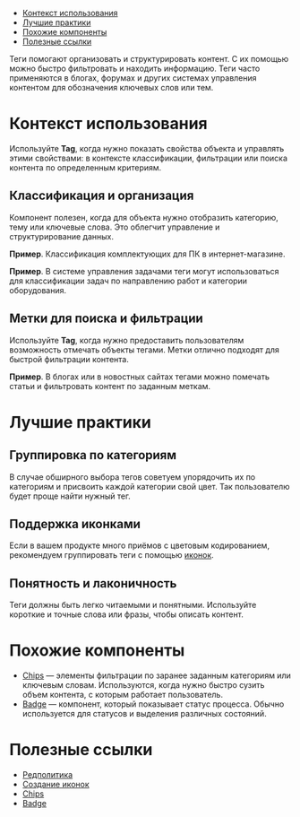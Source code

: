 
<MdxMenu>

- [Контекст использования](#контекст-использования)
- [Лучшие практики](#лучшие-практики)
- [Похожие компоненты](#похожие-компоненты)
- [Полезные ссылки](#полезные-ссылки)

</MdxMenu>

Теги помогают организовать и структурировать контент. С их помощью можно быстро фильтровать и находить информацию. Теги часто применяются в блогах, форумах и других системах управления контентом для обозначения ключевых слов или тем.

<MdxImage src={start_example} />

# Контекст использования

Используйте **Tag**, когда нужно показать свойства объекта и управлять этими свойствами: в контексте классификации, фильтрации или поиска контента по определенным критериям.

## Классификация и организация

Компонент полезен, когда для объекта нужно отобразить категорию, тему или ключевые слова. Это облегчит управление и структурирование данных.

**Пример**. Классификация комплектующих для ПК в интернет-магазине.

<MdxImage src={pc} />

**Пример**. В системе управления задачами теги могут использоваться для классификации задач по направлению работ и категории оборудования.

<MdxImage src={tasks} />

## Метки для поиска и фильтрации

Используйте **Tag**, когда нужно предоставить пользователям возможность отмечать объекты тегами. Метки отлично подходят для быстрой фильтрации контента.

**Пример**. В блогах или в новостных сайтах тегами можно помечать статьи и фильтровать контент по заданным меткам.

<MdxImage src={blog} />

# Лучшие практики

## Группировка по категориям

В случае обширного выбора тегов советуем упорядочить их по категориям и присвоить каждой категории свой цвет. Так пользователю будет проще найти нужный тег.

## Поддержка иконками

Если в вашем продукте много приёмов с цветовым кодированием, рекомендуем группировать теги с помощью [иконок](##LIBS.LIB.STAND.TAB/lib:uikit/stand:components-tag-stable/tab:dev/hash:иконка).

## Понятность и лаконичность

Теги должны быть легко читаемыми и понятными. Используйте короткие и точные слова или фразы, чтобы описать контент.

# Похожие компоненты

- [Chips](##LIBS.LIB.STAND/lib:uikit/stand:components-chips-stable) — элементы фильтрации по заранее заданным категориям или ключевым словам. Используются, когда нужно быстро сузить объем контента, с которым работает пользователь.
- [Badge](##LIBS.LIB.STAND/lib:uikit/stand:components-badge-stable) — компонент, который показывает статус процесса. Обычно используется для статусов и выделения различных состояний.

# Полезные ссылки

- [Редполитика](##LIBS.LIB.STAND/lib:portal/stand:guidelines-editorialpolicy)
- [Создание иконок](##LIBS.LIB.STAND/lib:portal/stand:contributers-addicons)
- [Chips](##LIBS.LIB.STAND/lib:uikit/stand:components-chips-stable)
- [Badge](##LIBS.LIB.STAND/lib:uikit/stand:components-badge-stable)
